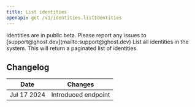 ```yaml
---
title: List identities
openapi: get /v1/identities.listIdentities
---
```


<Info>
 Identities are in public beta. Please report any issues to [support@ghost.dev](mailto:support@ghost.dev)
</Info>
List all identities in the system. This will return a paginated list of identities.

## Changelog

| Date        | Changes             |
|-------------|---------------------|
| Jul 17 2024 | Introduced endpoint |
